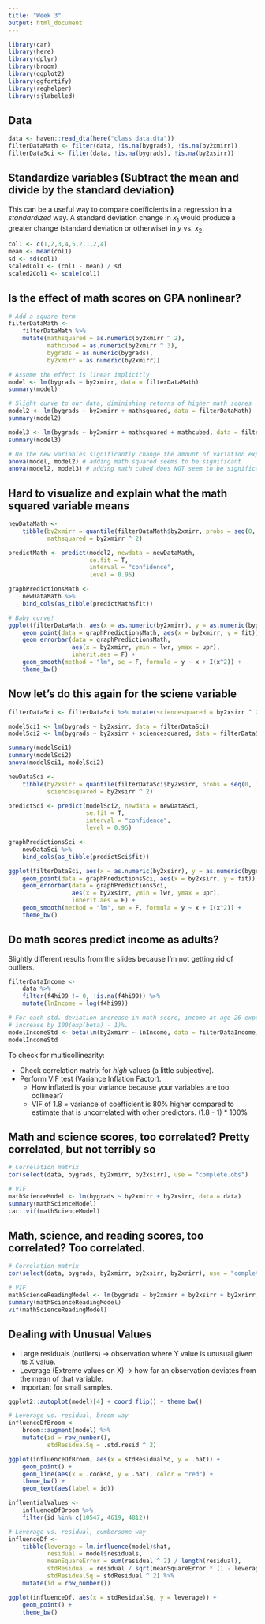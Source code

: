 ```yaml
---
title: "Week 3"
output: html_document
---
```


```r
library(car)
library(here)
library(dplyr)
library(broom)
library(ggplot2)
library(ggfortify)
library(reghelper)
library(sjlabelled)
```

## Data

```r
data <- haven::read_dta(here("class data.dta"))
filterDataMath <- filter(data, !is.na(bygrads), !is.na(by2xmirr))
filterDataSci <- filter(data, !is.na(bygrads), !is.na(by2xsirr))
```

## Standardize variables (Subtract the mean and divide by the standard deviation)

This can be a useful way to compare coefficients in a regression in a *standardized* way. A standard deviation change in $x_1$ would produce a greater change (standard deviation or otherwise) in $y$ vs. $x_2$.

```r
col1 <- c(1,2,3,4,5,2,1,2,4)
mean <- mean(col1)
sd <- sd(col1)
scaledCol1 <- (col1 - mean) / sd
scaled2Col1 <- scale(col1)
```

## Is the effect of math scores on GPA nonlinear?

```r
# Add a square term
filterDataMath <-
    filterDataMath %>%
    mutate(mathsquared = as.numeric(by2xmirr ^ 2),
           mathcubed = as.numeric(by2xmirr ^ 3),
           bygrads = as.numeric(bygrads),
           by2xmirr = as.numeric(by2xmirr))

# Assume the effect is linear implicitly
model <- lm(bygrads ~ by2xmirr, data = filterDataMath)
summary(model)

# Slight curve to our data, diminishing returns of higher math scores
model2 <- lm(bygrads ~ by2xmirr + mathsquared, data = filterDataMath)
summary(model2)

model3 <- lm(bygrads ~ by2xmirr + mathsquared + mathcubed, data = filterDataMath)
summary(model3)

# Do the new variables significantly change the amount of variation explained?
anova(model, model2) # adding math squared seems to be significant
anova(model2, model3) # adding math cubed does NOT seem to be significant
```

## Hard to visualize and explain what the math squared variable means

```r
newDataMath <-
    tibble(by2xmirr = quantile(filterDataMath$by2xmirr, probs = seq(0, 1, 0.1)),
           mathsquared = by2xmirr ^ 2)

predictMath <- predict(model2, newdata = newDataMath,
                       se.fit = T,
                       interval = "confidence",
                       level = 0.95)

graphPredictionsMath <-
    newDataMath %>%
    bind_cols(as_tibble(predictMath$fit))

# Baby curve!
ggplot(filterDataMath, aes(x = as.numeric(by2xmirr), y = as.numeric(bygrads))) +
    geom_point(data = graphPredictionsMath, aes(x = by2xmirr, y = fit)) +
    geom_errorbar(data = graphPredictionsMath,
                  aes(x = by2xmirr, ymin = lwr, ymax = upr),
                  inherit.aes = F) +
    geom_smooth(method = "lm", se = F, formula = y ~ x + I(x^2)) +
    theme_bw()
```

## Now let's do this again for the sciene variable

```r
filterDataSci <- filterDataSci %>% mutate(sciencesquared = by2xsirr ^ 2)

modelSci1 <- lm(bygrads ~ by2xsirr, data = filterDataSci)
modelSci2 <- lm(bygrads ~ by2xsirr + sciencesquared, data = filterDataSci)

summary(modelSci1)
summary(modelSci2)
anova(modelSci1, modelSci2)

newDataSci <-
    tibble(by2xsirr = quantile(filterDataSci$by2xsirr, probs = seq(0, 1, 0.1)),
           sciencesquared = by2xsirr ^ 2)

predictSci <- predict(modelSci2, newdata = newDataSci,
                      se.fit = T,
                      interval = "confidence",
                      level = 0.95)

graphPredictionsSci <-
    newDataSci %>%
    bind_cols(as_tibble(predictSci$fit))

ggplot(filterDataSci, aes(x = as.numeric(by2xsirr), y = as.numeric(bygrads))) +
    geom_point(data = graphPredictionsSci, aes(x = by2xsirr, y = fit)) +
    geom_errorbar(data = graphPredictionsSci,
                  aes(x = by2xsirr, ymin = lwr, ymax = upr),
                  inherit.aes = F) +
    geom_smooth(method = "lm", se = F, formula = y ~ x + I(x^2)) +
    theme_bw()
```

## Do math scores predict income as adults?

Slightly different results from the slides because I'm not getting rid of outliers.

```r
filterDataIncome <-
    data %>%
    filter(f4hi99 != 0, !is.na(f4hi99)) %>%
    mutate(lnIncome = log(f4hi99))

# For each std. deviation increase in math score, income at age 26 expected to
# increase by 100(exp(beta) - 1)%.
modelIncomeStd <- beta(lm(by2xmirr ~ lnIncome, data = filterDataIncome))
modelIncomeStd
```

To check for multicollinearity:

* Check correlation matrix for *high* values (a little subjective).
* Perform VIF test (Variance Inflation Factor).
    * How inflated is your variance because your variables are too collinear?
    * VIF of 1.8 = variance of coefficient is 80% higher compared to estimate that is uncorrelated with other predictors. (1.8 - 1) * 100%

## Math and science scores, too correlated? Pretty correlated, but not terribly so

```r
# Correlation matrix
cor(select(data, bygrads, by2xmirr, by2xsirr), use = "complete.obs")

# VIF
mathScienceModel <- lm(bygrads ~ by2xmirr + by2xsirr, data = data)
summary(mathScienceModel)
car::vif(mathScienceModel)
```

## Math, science, and reading scores, too correlated? Too correlated.

```r
# Correlation matrix
cor(select(data, bygrads, by2xmirr, by2xsirr, by2xrirr), use = "complete.obs")

# VIF
mathScienceReadingModel <- lm(bygrads ~ by2xmirr + by2xsirr + by2xrirr, data = data)
summary(mathScienceReadingModel)
vif(mathScienceReadingModel)
```

## Dealing with Unusual Values

* Large residuals (outliers) -> observation where Y value is unusual given its X value.
* Leverage (Extreme values on X) -> how far an observation deviates from the mean of that variable.
* Important for small samples.

```r
ggplot2::autoplot(model)[4] + coord_flip() + theme_bw()

# Leverage vs. residual, broom way
influenceDfBroom <-
    broom::augment(model) %>%
    mutate(id = row_number(),
           stdResidualSq = .std.resid ^ 2)

ggplot(influenceDfBroom, aes(x = stdResidualSq, y = .hat)) +
    geom_point() +
    geom_line(aes(x = .cooksd, y = .hat), color = "red") +
    theme_bw() +
    geom_text(aes(label = id))

influentialValues <-
    influenceDfBroom %>%
    filter(id %in% c(10547, 4619, 4812))

# Leverage vs. residual, cumbersome way
influenceDf <-
    tibble(leverage = lm.influence(model)$hat,
           residual = model$residuals,
           meanSquareError = sum(residual ^ 2) / length(residual),
           stdResidual = residual / sqrt(meanSquareError * (1 - leverage)),
           stdResidualSq = stdResidual ^ 2) %>%
    mutate(id = row_number())

ggplot(influenceDf, aes(x = stdResidualSq, y = leverage)) +
    geom_point() +
    theme_bw()
```
